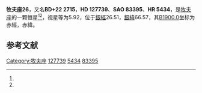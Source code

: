 {{Starbox begin
| name = 牧夫座26
}}
{{Starbox observe
| epoch = [[J2000.0|J2000.0]]
| constell = [[牧夫座|牧夫座]]<ref name=SIMBAD>{{cite web
 | url=http://simbad.u-strasbg.fr/simbad/sim-id?Ident=HR+5434
 | title =Pulsating variable Star
 | publisher=Centre de Données astronomiques de Strasbourg
 | work=SIMBAD
 | accessdate=2012-07-13}}</ref><ref name=DATA>{{cite web
 | url=http://vizier.u-strasbg.fr/viz-bin/VizieR-5?-out.add=.&-source=5050&-corr=PK=HR&-out.max=9999&HR=5434
 | title=VizieR Detailed Page
 | accessdate=2012-07-13
 | archive-date=2016-03-05
 | archive-url=https://web.archive.org/web/20160305194819/http://vizier.u-strasbg.fr/viz-bin/VizieR-5?-out.add=.&-source=5050&-corr=PK=HR&-out.max=9999&HR=5434
 | dead-url=no
 }}</ref>
| 星官 = 
| ra = {{RA|14|32|32.5}}<ref name=SIMBAD /><ref name=DATA />
| dec = {{DEC|+22|15|36}}<ref name=SIMBAD /><ref name=DATA />
| appmag_v = 5.92<ref name=SIMBAD /><ref name=DATA />
}}
{{Starbox character
| class = F2IV<ref name=SIMBAD /><ref name=DATA />
| b-v = 0.35<ref name=SIMBAD /><ref name=DATA />
| u-b = 0.07<ref name=SIMBAD /><ref name=DATA />
| r-i = <ref name=SIMBAD /><ref name=DATA />
| variable = 
}}
{{Starbox astrometry
| radial_v = 0.07
| prop_mo_ra = -12
| parallax = 
| p_error = 
}}
{{Starbox catalog
| names =BD+22 2715，[[SAO星表|SAO]] 83395，[[HD星表|HD]] 127739，[[HR星表|HR]] 5434}}
{{Starbox reference |Simbad=HR+5434}}
{{Starbox end}}

'''牧夫座26'''，又名'''BD+22 2715'''，'''HD 127739'''、'''SAO 83395'''、'''HR 5434'''，是[[牧夫座|牧夫座]]的一颗恒星<ref name=SIMBAD /><ref name=DATA />，视星等为5.92，位于[[銀道座標系|銀經]]26.51，[[銀道座標系|銀緯]]66.57，其[[B1900.0|B1900.0]]坐标为赤經{{RA|14|27|59.8}}，赤緯{{DEC|+22|66.57|1}}。

== 参考文献 ==
{{reflist}}

{{star-stub}}

{{牧夫座恒星}}
[[Category:牧夫座|Category:牧夫座]]
[[Category:HD和HDE天體|127739]]
[[Category:HR天體|5434]]
[[Category:SAO天體|83395]]